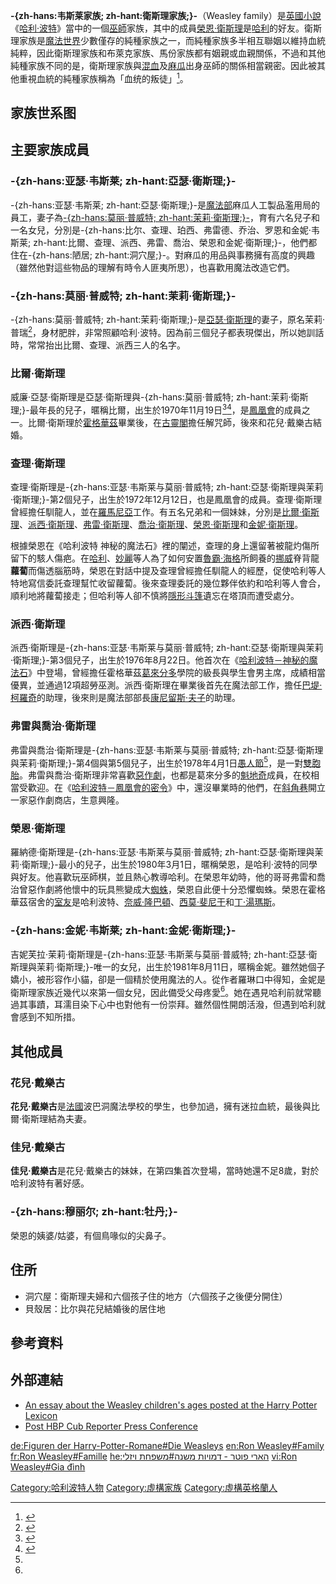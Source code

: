 {{noteTA
|T=zh-hans:韦斯莱家族; zh-hant:衛斯理家族;
|G1=哈利波特
}}
{{Other uses|衛斯理 (消歧義)}}
'''-{zh-hans:韦斯莱家族; zh-hant:衛斯理家族;}-'''（Weasley family）是[[英國|英國]][[小說|小說]]《[[哈利·波特|哈利·波特]]》當中的一個[[巫師_(哈利波特)|巫師]]家族，其中的成員[[榮恩·衛斯理|榮恩·衛斯理]]是[[哈利·波特_(小說角色)|哈利]]的好友。衛斯理家族是[[哈利波特的虛構世界|魔法世界]]少數僅存的純種家族之一，而純種家族多半相互聯姻以維持血統純粹，因此衛斯理家族和布萊克家族、馬份家族都有姻親或血親關係，不過和其他純種家族不同的是，衛斯理家族與[[混血|混血]]及[[麻瓜|麻瓜]]出身巫師的關係相當親密。因此被其他重視血統的純種家族稱為「血统的叛徒」<ref>{{Cite news|url=https://www.hk01.com/%E9%9B%BB%E5%BD%B1/170235/%E5%93%88%E5%88%A9%E6%B3%A2%E7%89%B9-%E7%B4%94%E7%A8%AE%E5%B7%AB%E5%B8%AB%E5%AE%B6%E6%97%8F-%E7%A5%9E%E8%81%96%E4%BA%8C%E5%8D%81%E5%85%AB%E5%A7%93-%E8%A1%9B%E6%96%AF%E7%90%86%E5%AE%B6%E6%A6%9C%E4%B8%8A%E6%9C%89%E5%90%8D|title=【哈利波特】純種巫師家族「神聖二十八姓」 衛斯理家榜上有名？|author=羅偉強|date=2018-03-22|newspaper=香港01|accessdate=2018-10-10|language=zh-HK|archive-date=2019-08-19|archive-url=https://web.archive.org/web/20190819050200/https://www.hk01.com/%E9%9B%BB%E5%BD%B1/170235/%E5%93%88%E5%88%A9%E6%B3%A2%E7%89%B9-%E7%B4%94%E7%A8%AE%E5%B7%AB%E5%B8%AB%E5%AE%B6%E6%97%8F-%E7%A5%9E%E8%81%96%E4%BA%8C%E5%8D%81%E5%85%AB%E5%A7%93-%E8%A1%9B%E6%96%AF%E7%90%86%E5%AE%B6%E6%A6%9C%E4%B8%8A%E6%9C%89%E5%90%8D|dead-url=no}}</ref>。

==家族世系图==
{{familytree/start|style=font-size:85%;line-height:100%;}}
{{familytree| | | | | | | | | | | | | | |,|BLACK|-|-|-|-|-|-|-|-|-|-|-|-|.|BLACK=[[布萊克家族|布萊克家族]]}}
{{familytree| | | | | | | | | | | | | | |!| | | | | | | |,|-|-|-|.| | | |!| | | |}}
{{familytree| | | | | | | | | |SEPTI|y|CEDRA| |FELPR|y|MALPR| |IGNPR|~|LUCBL
              |FELPR=''普雷維特·普瑞＂先生
              |MALPR=''普雷維特·普瑞''小姐
              |SEPTI=塞普蒂默斯·韦斯莱 
              |CEDRA=塞德蕾尔·布莱克
              |IGNPR=伊格内修斯·普瑞
              |LUCBL=柳克丽霞·布莱克}}
{{familytree| | | | | | | | | | |,|-|^|-|.| | | |,|-|^|-|v|-|-|-|.| | | | | }}
{{familytree| |APDEL|y|MODEL| |BILWE| |ARTWE|y|MOLPR| |GIDPR| |FABPR| | | | | |LILEV|y|JMSPO
              |BILWE=-{zh-hans:比利尔斯·韦斯莱; zh-hant:畢流斯·衛斯理;}-
              |APDEL=-{zh-hans:阿波琳·德拉库尔; zh-hant:阿波琳·戴乐古;}-
              |MODEL=-{zh-hans:德拉库尔先生; zh-hant:戴乐古先生;}-
              |GIDPR=-{zh-hans:吉德翁·普威特; zh-hant:吉昂·普瑞;}-
              |FABPR=-{zh-hans:费比安·普威特; zh-hant:費邊·普瑞;}-
              |LILEV=[[莉莉·伊凡|莉莉·伊凡]]
              |JMSPO=[[詹姆·波特|詹姆·波特]]
              |ARTWE=[[亞瑟·衛斯理|-{zh-hans:亚瑟·韦斯莱; zh-hant:亞瑟·衛斯理;}-]]
              |MOLPR=[[茉莉·衛斯理|-{zh-hans:莫丽·普威特·韦斯莱; zh-hant:茉莉·衛斯理;}-]]}}
{{familytree| | |,|-|(| |,|-|v|-|v|-|v|-|-|-|^|-|v|-|-|.| | | | | | | | | | | | | | |!|}}
{{familytree| | |!|GABDE|!|CHAWE|!|FREWE| | | | |!| | |!| | | | | | | | | | | | | | |!| |DUDDR=[[Dursley_family#Dudley_Dursley|Dudley Dursley]]
              |CHAWE=[[查理·衛斯理_(哈利波特)|-{zh-hans:查理·韦斯莱; zh-hant:查理·衛斯理;}-]]
              |GABDE=[[佳兒·戴樂古|-{zh-hans:加布丽·德拉库尔; zh-hant:佳兒·戴樂古;}-]]
              |FREWE=[[衛斯理兄弟|弗雷德·韦斯莱]]}}
{{familytree| | |!| | | |!| | | |!| | | | | | | |!| | |`|-|-|-|-|-|-|-|-|v|-|-|-|.| |`|-|.|}}
{{familytree| |FLEUR|y|BILLW| |PERWE|y|AUDWE| |GEORW|y|ANGJO| |HERGR|y|RONWE| |GINWE|y|HARPO
              |HARPO=[[哈利·波特_(小說角色)|哈利·波特]]
              |GINWE=[[金妮·衛斯理|-{zh-hans:金妮·韦斯莱; zh-hant:金妮·衛斯理;}-]]
              |RONWE=[[榮恩·衛斯理|-{zh-hans:罗恩·韦斯莱; zh-hant:榮恩·衛斯理;}-]]
              |PERWE=[[派西·衛斯理|-{zh-hans:珀西·韦斯莱; zh-hant:派西·衛斯理;}-]]
              |AUDWE=[[奧黛麗·衛斯理|-{zh-hans:奥黛丽·韦斯莱; zh-hant:奧黛麗·衛斯理;}-]]
              |BILLW=[[比爾·衛斯理|-{zh-hans:比尔·韦斯莱; zh-hant:比爾·衛斯理;}-]]
              |HERGR=[[妙麗·格蘭傑|-{zh-hans:赫敏·格兰杰; zh-hant:妙麗·格蘭傑;}-]]
              |ANGJO=-{zh-hans:安吉丽娜·约翰逊; zh-hant:莉娜·強生;}-
              |GEORW=[[衛斯理兄弟|喬治·韦斯莱]]
              |FLEUR=[[花兒·戴樂古|-{zh-hans:芙蓉·德拉库尔; zh-hant:花兒·戴樂古;}-]]}}
{{familytree| | |,|-|^|-|v|-|-|-|.| |!| | | | | |,|-|^|-|.| | | |,|-|^|-|.| | | |,|-|^|-|v|-|-|.}}
{{familytree| |VIWEA| |DOMWE| |LOUIS|!| | | | | FREDS| |ROXWE| |ROSEW| |HUGOW| |JAMPO| |ABSPO| |LILPO
              |FREDS=弗雷德·韦斯莱
                |ROXWE=罗克珊·韦斯莱
              |DOMWE=多明尼克·韦斯莱
              |LOUIS=路易斯.韦斯莱
                |VIWEA=-{zh-hans:维克托娃·韦斯莱; zh-hant:薇朵兒·衛斯理;}-
                |ROSEW=-{zh-hans:罗丝·格兰杰─韦斯莱; zh-hant:玫瑰·格蘭傑─衛斯理;}-
                |HUGOW=-{zh-hans:雨果·格兰杰─韦斯莱; zh-hant:雨果·格蘭傑─衛斯理;}-
                |DUDDR=[[達力·德思禮|達力·德思禮]]
              |HARPO='''[[哈利·波特_(小說角色)|哈利·波特]]'''
              |GINWE=[[金妮·衛斯理|-{zh-hans:金妮·韦斯莱; zh-hant:金妮·衛斯理;}-]]
              |FREDW=弗雷德·韦斯莱
                |WESLY=衛斯理家族
                |JAMPO=-{zh-hans:詹姆·小天狼星·波特; zh-hant:詹姆·天狼星·波特;}-
                |ABSPO=-{zh-hans:阿不思·西弗勒斯·波特; zh-hant:阿不思·賽佛勒斯·波特;}-
                |LILPO=-{zh-hans:莉莉·卢娜.波特; zh-hant:莉莉·露娜.波特;}-}}
{{familytree| | | | | | | | | |,|-|-|^|.| | | |}}
{{familytree| | | | | | | | |MOLWE| |LUCWE
                                                      |MOLWE=茉莉·韦斯莱
                                                              |LUCWE=露西·韦斯莱}}
{{familytree/end}}

==主要家族成員==
===-{zh-hans:亚瑟·韦斯莱; zh-hant:亞瑟·衛斯理;}-===
{{main|亞瑟·衛斯理}}
-{zh-hans:亚瑟·韦斯莱; zh-hant:亞瑟·衛斯理;}-是[[魔法部|魔法部]]麻瓜人工製品濫用局的員工，妻子為[[茉莉·衛斯理|-{zh-hans:莫丽·普威特; zh-hant:茉莉·衛斯理;}-]]，育有六名兒子和一名女兒，分別是-{zh-hans:比尔、查理、珀西、弗雷德、乔治、罗恩和金妮·韦斯莱; zh-hant:比爾、查理、派西、弗雷、喬治、榮恩和金妮·衛斯理;}-，他們都住在-{zh-hans:陋居; zh-hant:洞穴屋;}-。對麻瓜的用品與事務擁有高度的興趣（雖然他對這些物品的理解有時令人匪夷所思），也喜歡用魔法改造它們。

===-{zh-hans:莫丽·普威特; zh-hant:茉莉·衛斯理;}-===
{{main|茉莉·衛斯理}}
-{zh-hans:莫丽·普威特; zh-hant:茉莉·衛斯理;}-是[[亞瑟·衛斯理|亞瑟·衛斯理]]的妻子，原名茉莉·普瑞<ref name=":0">{{Cite web|url=http://www.jkrowling.com/textonly/en/extrastuff_view.cfm?id=7|title=Section: Extra Stuff - Some Random Facts About The Weasley Family|accessdate=2018-10-10|author=J.K.Rowling|publisher=J.K.Rowling Official Site|archiveurl=https://web.archive.org/web/20071226214917/http://www.jkrowling.com/textonly/en/extrastuff_view.cfm?id=7|archivedate=2007-12-26|dead-url=no}}</ref>，身材肥胖，非常照顧哈利·波特。因為前三個兒子都表現傑出，所以她訓話時，常常抬出比爾、查理、派西三人的名字。

===比爾·衛斯理===
{{main|比爾·衛斯理}}
威廉·亞瑟·衛斯理是亞瑟·衛斯理與-{zh-hans:莫丽·普威特; zh-hant:茉莉·衛斯理;}-最年長的兒子，暱稱比爾，出生於1970年11月19日<ref>{{Cite web |url=http://www.mugglenet.com/jkrcom/birthdayarchive.shtml |title=Birthday Archive |access-date=2008-05-07 |archive-date=2007-02-23 |archive-url=https://web.archive.org/web/20070223012850/http://www.mugglenet.com/jkrcom/birthdayarchive.shtml |dead-url=no }}</ref><ref>{{Cite web |url=http://www.jkrowling.com/textonly/en/faq_view.cfm?id=63 |title=FAQ section on jkrowling.com; Accessed [[August_6|August 6]], 2007. |access-date=2008-05-07 |archive-date=2012-02-04 |archive-url=https://web.archive.org/web/20120204062156/http://www.jkrowling.com/textonly/en/faq_view.cfm?id=63 |dead-url=no }}</ref>，是[[鳳凰會|鳳凰會]]的成員之一。比爾·衛斯理於[[霍格華茲|霍格華茲]]畢業後，在[[古靈閣|古靈閣]]擔任解咒師，後來和花兒·戴樂古結婚。

===查理·衛斯理===
{{main|查理·衛斯理 (哈利波特)}}
查理·衛斯理是-{zh-hans:亚瑟·韦斯莱与莫丽·普威特; zh-hant:亞瑟·衛斯理與茉莉·衛斯理;}-第2個兒子，出生於1972年12月12日，也是鳳凰會的成員。查理·衛斯理曾經擔任馴龍人，並在[[羅馬尼亞|羅馬尼亞]]工作。有五名兄弟和一個妹妹，分別是[[比尔·衛斯理|比爾·衛斯理]]、[[派西·衛斯理|派西·衛斯理]]、[[弗雷和喬治·衛斯理|弗雷·衛斯理]]、[[弗雷和喬治·衛斯理|喬治·衛斯理]]、[[榮恩·衛斯理|榮恩·衛斯理]]和[[金妮·衛斯理|金妮·衛斯理]]。

根據榮恩在《哈利波特 神秘的魔法石》裡的闡述，查理的身上還留著被龍灼傷所留下的駭人傷疤。在[[哈利·波特_(小說角色)|哈利]]、[[妙麗·格蘭傑|妙麗]]等人為了如何安置[[魯霸·海格|魯霸·海格]]所飼養的[[挪威|挪威]]脊背龍'''蘿蔔'''而傷透腦筋時，榮恩在對話中提及查理曾經擔任馴龍人的經歷，促使哈利等人特地寫信委託查理幫忙收留蘿蔔。後來查理委託的幾位夥伴依約和哈利等人會合，順利地將蘿蔔接走；但哈利等人卻不慎將[[隱形斗篷|隱形斗篷]]遺忘在塔頂而遭受處分。

===派西·衛斯理===
{{main|派西·衛斯理}}
派西·衛斯理是-{zh-hans:亚瑟·韦斯莱与莫丽·普威特; zh-hant:亞瑟·衛斯理與茉莉·衛斯理;}-第3個兒子，出生於1976年8月22日。他首次在《[[哈利波特－神秘的魔法石|哈利波特－神秘的魔法石]]》中登場，曾經擔任霍格華茲[[葛來分多|葛來分多]]學院的級長與學生會男主席，成績相當優異，並通過12項超勞巫測。派西·衛斯理在畢業後首先在魔法部工作，擔任[[巴堤·柯羅奇|巴堤·柯羅奇]]的助理，後來則是魔法部部長[[康尼留斯·夫子|康尼留斯·夫子]]的助理。

===弗雷與喬治·衛斯理===
{{main|衛斯理兄弟}}
弗雷與喬治·衛斯理是-{zh-hans:亚瑟·韦斯莱与莫丽·普威特; zh-hant:亞瑟·衛斯理與茉莉·衛斯理;}-第4個與第5個兒子，出生於1978年4月1日[[愚人節|愚人節]]<ref name=":0" />，是一對[[雙胞胎|雙胞胎]]。弗雷與喬治·衛斯理非常喜歡[[惡作劇|惡作劇]]，也都是葛來分多的[[魁地奇|魁地奇]]成員，在校相當受歡迎。在《[[哈利波特－鳳凰會的密令|哈利波特－鳳凰會的密令]]》中，還沒畢業時的他們，在[[斜角巷|斜角巷]]開立一家惡作劇商店，生意興隆。

===榮恩·衛斯理===
{{main|榮恩·衛斯理}}

羅納德·衛斯理是-{zh-hans:亚瑟·韦斯莱与莫丽·普威特; zh-hant:亞瑟·衛斯理與茉莉·衛斯理;}-最小的兒子，出生於1980年3月1日，暱稱榮恩，是哈利·波特的同學與好友。他喜歡玩巫師棋，並且熱心教導哈利。在榮恩年幼時，他的哥哥弗雷和喬治曾惡作劇將他懷中的玩具熊變成大[[蜘蛛|蜘蛛]]，榮恩自此便十分恐懼蜘蛛。榮恩在霍格華茲宿舍的[[室友|室友]]是哈利波特、[[奈威·隆巴頓|奈威·隆巴頓]]、[[西莫·斐尼干|西莫·斐尼干]]和[[丁·湯瑪斯|丁·湯瑪斯]]。

===-{zh-hans:金妮·韦斯莱; zh-hant:金妮·衛斯理;}-===
{{main|金妮·衛斯理}}

吉妮芙拉·茉莉·衛斯理是-{zh-hans:亚瑟·韦斯莱与莫丽·普威特; zh-hant:亞瑟·衛斯理與茉莉·衛斯理;}-唯一的女兒，出生於1981年8月11日，暱稱金妮。雖然她個子嬌小，被形容作小貓，卻是一個精於使用魔法的人。從作者羅琳口中得知，金妮是衛斯理家族近幾代以來第一個女兒，因此備受父母疼愛<ref name=":0" />。她在遇見哈利前就常聽過其事蹟，耳濡目染下心中也對他有一份崇拜。雖然個性開朗活潑，但遇到哈利就會感到不知所措。

==其他成員==
===花兒·戴樂古===
{{main|花兒·戴樂古}}
{{哈利·波特人物|
image= |
bgcolor=#60cfff|
fgcolor=#000000|
名字=花兒·戴樂古|
gender=[[女性|女性]]|
hair=银色|
eyes=藍色|
house=|
blood=|
loyalty=鳳凰會|
portrayer=|
appearance=《{{哈利波特4}}》
}}
'''花兒·戴樂古'''是[[法國|法國]]波巴洞魔法學校的學生，也參加過{{Link-fr|三巫鬥法大賽|Tournoi des Trois Sorciers}}，擁有迷拉血統，最後與比爾·衛斯理結為夫妻。

===佳兒·戴樂古===
{{哈利·波特人物|
image= |
bgcolor=#60cfff|
fgcolor=#000000|
名字=佳兒·戴樂古|
gender=[[女性|女性]]|
hair=银色|
eyes=未知|
house=|
blood=|
loyalty=|
portrayer=|
appearance=《{{哈利波特4}}》
}}
'''佳兒·戴樂古'''是花兒·戴樂古的妹妹，在第四集首次登場，當時她還不足8歲，對於哈利波特有著好感。

===-{zh-hans:穆丽尔; zh-hant:牡丹;}-===
榮恩的姨婆/姑婆，有個鳥喙似的尖鼻子。

==住所==
*洞穴屋：衛斯理夫婦和六個孩子住的地方（六個孩子之後便分開住）
*貝殼居：比尔與花兒結婚後的居住地

==參考資料==
{{reflist}}

==外部連結==
*[http://www.hp-lexicon.org/essays/essay-weasley-ages.html An essay about the Weasley children's ages posted at the Harry Potter Lexicon] {{Wayback|url=http://www.hp-lexicon.org/essays/essay-weasley-ages.html |date=20140411180937 }}
*[http://news.bbc.co.uk/cbbcnews/hi/newsid_4690000/newsid_4690800/4690885.stm Post HBP Cub Reporter Press Conference] {{Wayback|url=http://news.bbc.co.uk/cbbcnews/hi/newsid_4690000/newsid_4690800/4690885.stm |date=20190324125621 }}
{{harrypotter}}
{{DEFAULTSORT:Weasley}}
[[Category:哈利波特人物|Category:哈利波特人物]]
[[Category:虛構家族|Category:虛構家族]]
[[Category:虛構英格蘭人|Category:虛構英格蘭人]]

[[de:Figuren_der_Harry-Potter-Romane#Die_Weasleys|de:Figuren der Harry-Potter-Romane#Die Weasleys]]
[[en:Ron_Weasley#Family|en:Ron Weasley#Family]]
[[fr:Ron_Weasley#Famille|fr:Ron Weasley#Famille]]
[[he:הארי_פוטר_-_דמויות_משנה#משפחת_ויזלי|he:הארי פוטר - דמויות משנה#משפחת ויזלי]]
[[vi:Ron_Weasley#Gia_đình|vi:Ron Weasley#Gia đình]]